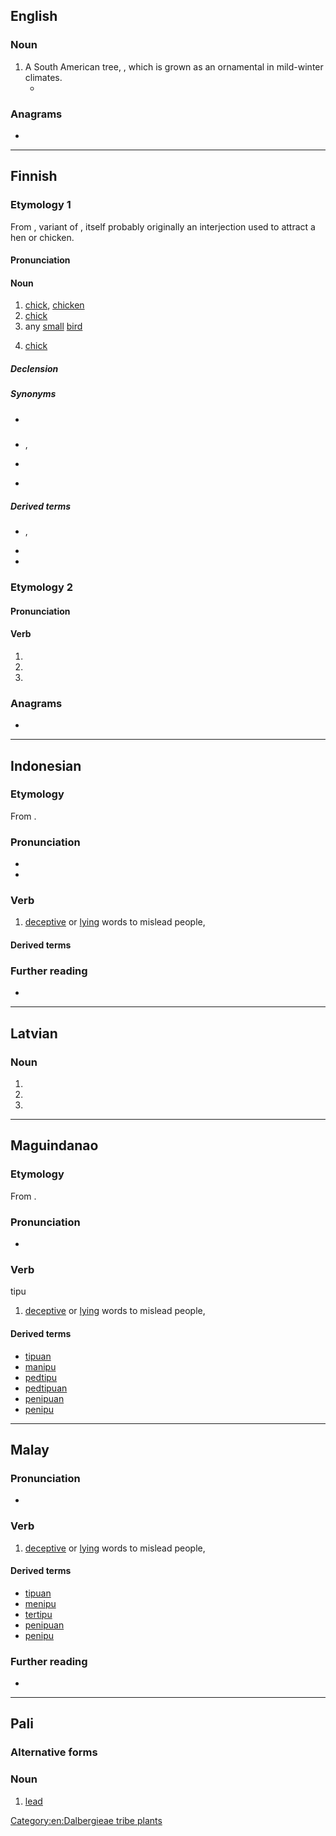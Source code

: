 ==English==

===Noun===
{{en-noun}}

# A South American tree, {{taxlink|Tipuana tipu|species}}, which is grown as an ornamental in mild-winter climates.
#* {{quote-journal|en|work=Los Angeles Magazine| month=October| year=2003| page=54| volume=48| issue=10|passage=A '''tipu''' tree serves as an umbrella, while an Indonesian door on the wall carries the ethnic motif and an iron table and chairs keep it modern.}}

===Anagrams===
* {{anagrams|en|a=iptu|Tupi|ptui|puit}}

[[Category:en:Dalbergieae tribe plants]]

----

==Finnish==

===Etymology 1===
From {{inh|fi|fiu-fin-pro||*tipu}}, variant of {{m|fiu-fin-pro|*tipa}}, itself probably originally an interjection used to attract a hen or chicken.

====Pronunciation====
{{fi-p}}

====Noun====
{{fi-noun}}

# [[chick]], [[chicken]] {{gloss|very young chick of hen, when still yellow with its natal down}}
# [[chick]] {{gloss|young of bird}}
# any [[small]] [[bird]]
# {{lb|fi|colloquial}} [[chick]] {{gloss|attractive young woman}}

=====Declension=====
{{fi-decl-valo|tip|||u|a}}

=====Synonyms=====
* {{sense|chicken}} {{l|fi|kananpoika}}
* {{sense|bird's young}} {{l|fi|linnunpoika}}, {{l|fi|linnunpoikanen}}
* {{sense|small bird}} {{l|fi|pikkulintu}}
* {{sense|attractive woman}} {{l|fi|kaunotar}}

=====Derived terms=====
* {{l|fi|tipula}}, {{l|fi|Tipula}}
* {{l|fi|tipunen}}
* {{l|fi|tiputanssi}}

===Etymology 2===

====Pronunciation====
{{fi-p|*}}

====Verb====
{{head|fi|verb form}}

# {{fi-form of|tippua|mood=indicative|tense=present connegative}}
# {{fi-form of|tippua|pr=second-person|pl=singular|mood=imperative|tense=present}}
# {{fi-form of|tippua|pr=second-person|pl=singular|mood=imperative|tense=present connegative}}

===Anagrams===
* {{anagrams|fi|a=iptu|puit}}

----

==Indonesian==

===Etymology===
From {{inh|id|ms|tipu}}.

===Pronunciation===
* {{IPA|id|/ti.pu/}}
* {{hyphenation|id|ti|pu}}

===Verb===
{{id-verb}}
# [[deceptive]] or [[lying]] words to mislead people,

====Derived terms====
{{der4|id|
| tipuan
| bertipuan
| ditipu
| menipu
| penipu
| penipuan
}}

===Further reading===
* {{R:KBBI Daring}}

----

==Latvian==

===Noun===
{{head|lv|noun form|g=m}}

# {{lv-inflection of|tips|acc|s}}
# {{lv-inflection of|tips|ins|s}}
# {{lv-inflection of|tips|gen|p}}

----

==Maguindanao==

===Etymology===
From {{inh|id|ms|tipu}}.

===Pronunciation===
* {{hyph|ms|ti|pu}}

===Verb===
tipu

# [[deceptive]] or [[lying]] words to mislead people,

====Derived terms====
* [[tipuan]]
* [[manipu]]
* [[pedtipu]]
* [[pedtipuan]]
* [[penipuan]]
* [[penipu]]

----

==Malay==

===Pronunciation===
* {{hyph|ms|ti|pu}}

===Verb===
{{ms-verb|j=تيڤو}}

# [[deceptive]] or [[lying]] words to mislead people,

====Derived terms====
* [[tipuan]]
* [[menipu]]
* [[tertipu]]
* [[penipuan]]
* [[penipu]]

===Further reading===
* {{R:PRPM}}

----

==Pali==

===Alternative forms===
{{pi-alt}}

===Noun===
{{pi-noun|n}}

# [[lead]] {{gloss|metal}}